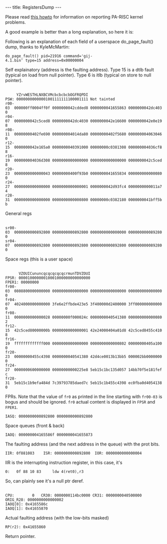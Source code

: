 ---
title: RegistersDump
---

Please read [[How_to_report_a_parisc-linux_kernel_problem|this howto]] for information on reporting PA-RISC kernel problems.

A good example is better than a long explanation, so here it is:

Following is an explanation of each field of a userspace do_page_fault() dump, thanks to KyleMcMartin:

 <nowiki>do_page_fault() pid=21916 command='gij-4.1.bin' type=15 address=0x00000004</nowiki>

Self explainatory (address is the faulting address).
Type 15 is a dtlb fault (typical on load from null pointer). Type 6 is itlb (typical on store to null pointer).

 <nowiki>
     YZrvWESTHLNXBCVMcbcbcbcbOGFRQPDI
PSW: 00000000000001001111111100001111 Not tainted
r00-03  000000ff0004ff0f 0000000042cdded8 0000000041655863 0000000042dc4030
r04-07  0000000042c5ced8 0000000042dc4030 0000000042e16600 0000000042e0e198
r08-11  00000000402fe690 000000004014da80 00000000402f5680 0000000040630460
r12-15  0000000042e165a0 0000000040391000 00000000c0381308 000000004036cf88
r16-19  000000004036d308 0000000000000000 0000000000000000 0000000042c5ced8
r20-23  0000000000000043 00000000400f93b0 0000000041655834 0000000000000800
r24-27  0000000000000000 0000000000000001 0000000042d93fc4 0000000000011a74
r28-31  0000000000000000 0000000000000800 00000000c0382180 0000000041bff5bb </nowiki>

General regs

 <nowiki>
sr00-03  0000000000892800 0000000000892800 0000000000000000 0000000000892800
sr04-07  0000000000892800 0000000000892800 0000000000892800 0000000000892800 </nowiki>

Space regs (this is a user space)

 <nowiki>
      VZOUICununcqcqcqcqcqcrmunTDVZOUI
FPSR: 00001000000010001000000000000000
FPER1: 00000000
fr00-03  0808800000000000 0000000000000000 0000000000000000 0000000000000000
fr04-07  4024000000000000 3fe6e2ffbde423e5 3f400000d2400000 3ff0000000000000
fr08-11  0000000000000028 00000000f000024c 0000000040541380 0000000000000802
fr12-15  42c5ced80000000b 0000000000000001 42e24000404a01d8 42c5ced8455c4108
fr16-19  fffffffffffff000 0000000000000000 0000000000000802 00000000405a1000
fr20-23  00000000455c4398 0000000040541380 42d4ce0013b13bb5 000002bb00000000
fr24-27  0000000600000000 00000000000225e8 5eb15c1bc135d057 14bb70f5e181fefc
fr28-31  5eb15c1b9efa484d 7c39793785daed7c 5eb15c1b455c4398 ec0fba0d40541380 </nowiki>

FPRs. Note that the value of <tt>fr0</tt> as printed in the line starting with <tt>fr00-03</tt> is bogus and should be ignored. <tt>fr0</tt> actual content is displayed in <tt>FPSR</tt> and <tt>FPER1</tt>.

 <nowiki>IASQ: 0000000000892800 0000000000892800</nowiki>

Space queues (front & back)

 <nowiki>IAOQ: 000000004165586f 0000000041655873</nowiki>

The faulting address (and the next address in the queue) with
the prot bits.

 <nowiki>IIR: 0f881083    ISR: 0000000000892800  IOR: 0000000000000004</nowiki>

IIR is the interrupting instruction register, in this case, it's
 <nowiki>0:   0f 88 10 83     ldw 4(ret0),r3</nowiki>

So, can plainly see it's a null ptr deref.

 <nowiki>
CPU:        0   CR30: 0000000114bc0000 CR31: 0000000040500000
ORIG_R28: 0000000000000002
IAOQ[0]: 0x4165586c
IAOQ[1]: 0x41655870</nowiki>

Actual faulting address (with the low-bits masked)

 <nowiki>RP(r2): 0x41655860</nowiki>

Return pointer.